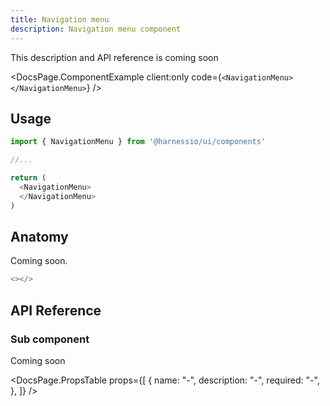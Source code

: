 ```yaml
---
title: Navigation menu
description: Navigation menu component
---
```


This description and API reference is coming soon


<DocsPage.ComponentExample
  client:only
  code={`<NavigationMenu></NavigationMenu>`}
/>

## Usage

```typescript jsx
import { NavigationMenu } from '@harnessio/ui/components'

//...

return (
  <NavigationMenu>
  </NavigationMenu>
)
```

## Anatomy

Coming soon.

```typescript jsx
<></>
```

## API Reference

### Sub component

Coming soon

<DocsPage.PropsTable
  props={[
    {
      name: "-",
      description: "-",
      required: "-",
    },
  ]}
/>
